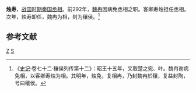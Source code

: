 '''烛寿'''，[[战国时期|战国时期]][[秦国|秦国]][[丞相|丞相]]。前292年，[[魏冉|魏冉]]因病免丞相之职。客卿寿烛担任丞相。次年，烛寿卸任，魏冉为相，封为穰侯。<ref>《[[史记|史记]]·卷七十二·穰侯列传第十二》：昭王十五年，又取楚之宛、叶。魏冉谢病免相，以客卿寿烛为相。其明年，烛免，复相冉，乃封魏冉於穰，复益封陶，号曰穰侯。</ref>

==参考文献==
{{Reflist}}

{{秦朝丞相}}

[[Category:秦国官员|Z]]
[[Category:春秋战国政治人物|S]]